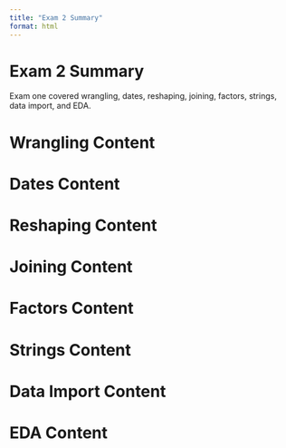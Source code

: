 ```yaml
---
title: "Exam 2 Summary"
format: html
---
```

 
# Exam 2 Summary {.unnumbered}

Exam one covered wrangling, dates, reshaping, joining, factors, strings, data import, and EDA. 

# Wrangling Content {.unnumbered}


# Dates Content {.unnumbered}


# Reshaping Content {.unnumbered}


# Joining Content {.unnumbered}


# Factors Content {.unnumbered}


# Strings Content {.unnumbered}


# Data Import Content {.unnumbered}


# EDA Content {.unnumbered}

